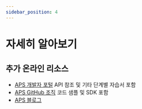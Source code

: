```yaml
---
sidebar_position: 4
---
```


# 자세히 알아보기

## 추가 온라인 리소스

- [APS 개발자 포털](https://aps.autodesk.com) API 참조 및 기타 단계별 자습서 포함
- [APS GitHub 조직](https://github.com/autodesk-platform-services) 코드 샘플 및 SDK 포함
- [APS 블로그](https://aps.autodesk.com/blog)